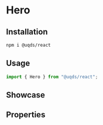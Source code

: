 
<Meta of={stories} />

# Hero

<Description of={stories} />

## Installation

```bash
npm i @uqds/react
```

## Usage

```js
import { Hero } from "@uqds/react";
```

## Showcase

<Canvas of={stories.showcase} />

## Properties

<Canvas of={stories.base} />

<Controls of={stories.base} />

<Source of={stories.base} />
